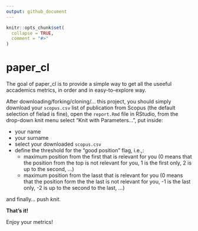 ---
output: github_document
---

<!-- README.md is generated from README.Rmd. Please edit that file -->

```{r, include = FALSE}
knitr::opts_chunk$set(
  collapse = TRUE,
  comment = "#>"
)
```

# paper_cl

<!-- badges: start -->
<!-- badges: end -->

The goal of paper_cl is to provide a simple way to get all the useeful accademics metrics, in order and in easy-to-explore way.

After downloading/forking/cloning/... this project, you should simply download your `scopus.csv` list of publication from Scopus (the default selection of fielad is fine), open the `report.Rmd` file in RStudio, from the drop-down knit menu select "Knit with Parameters...", put inside:

- your name
- your surname
- select your downloaded `scopus.csv`
- define the threshold for the "good position" flag, i.e.,:
  - maximum position from the first that is relevant for you (0 means that the position from the top is not relevant for you, 1 is the first only, 2 is up to the second, ...)
  - maximum position from the lasst that is relevant for you (0 means that the position form the the last is not relevant for you, -1 is the last only, -2 is up to the second to the last, ...)

and finally... push _knit_.

__That's it!__

Enjoy your metrics!
